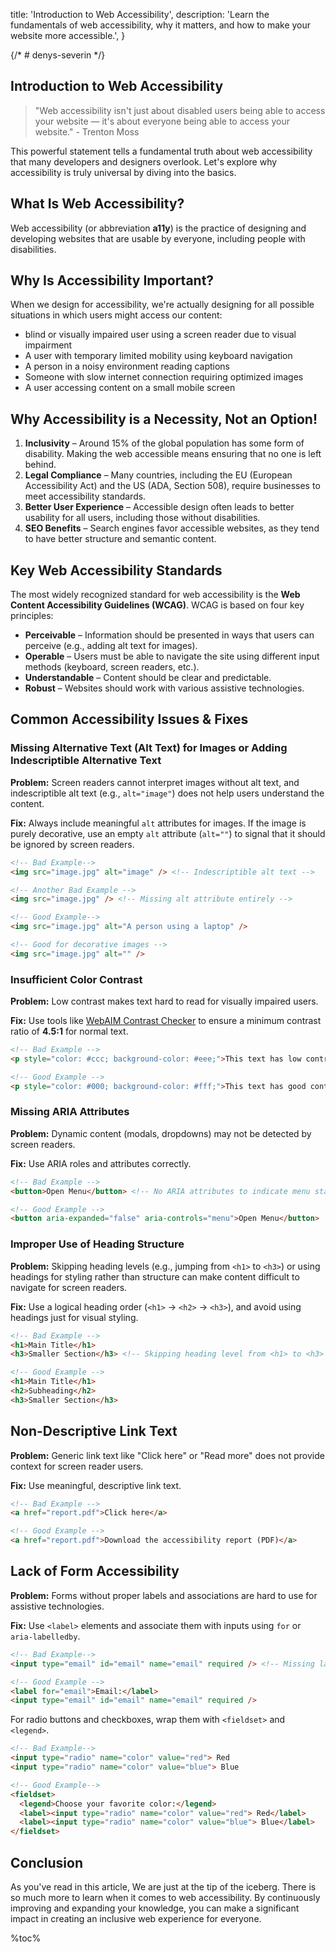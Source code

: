   title: 'Introduction to Web Accessibility',
  description: 'Learn the fundamentals of web accessibility, why it matters, and how to make your website more accessible.',
}

<article>

{/* # denys-severin */}

# Introduction to Web Accessibility

> "Web accessibility isn't just about disabled users being able to access your website — it's about everyone being able to access your website." - Trenton Moss

This powerful statement tells a fundamental truth about web accessibility that many developers and designers overlook. Let's explore why accessibility is truly universal by diving into the basics.

## What Is Web Accessibility?

Web accessibility (or abbreviation **a11y**) is the practice of designing and developing websites that are usable by everyone, including people with disabilities.

## Why Is Accessibility Important?

When we design for accessibility, we're actually designing for all possible situations in which users might access our content:

- blind or visually impaired user using a screen reader due to visual impairment
- A user with temporary limited mobility using keyboard navigation
- A person in a noisy environment reading captions
- Someone with slow internet connection requiring optimized images
- A user accessing content on a small mobile screen

## Why Accessibility is a Necessity, Not an Option!

1. **Inclusivity** – Around 15% of the global population has some form of disability. Making the web accessible means ensuring that no one is left behind.
2. **Legal Compliance** – Many countries, including the EU (European Accessibility Act) and the US (ADA, Section 508), require businesses to meet accessibility standards.
3. **Better User Experience** – Accessible design often leads to better usability for all users, including those without disabilities.
4. **SEO Benefits** – Search engines favor accessible websites, as they tend to have better structure and semantic content.

## Key Web Accessibility Standards

The most widely recognized standard for web accessibility is the **Web Content Accessibility Guidelines (WCAG)**. WCAG is based on four key principles:

- **Perceivable** – Information should be presented in ways that users can perceive (e.g., adding alt text for images).
- **Operable** – Users must be able to navigate the site using different input methods (keyboard, screen readers, etc.).
- **Understandable** – Content should be clear and predictable.
- **Robust** – Websites should work with various assistive technologies.

## Common Accessibility Issues & Fixes

### Missing Alternative Text (Alt Text) for Images or Adding Indescriptible Alternative Text
**Problem:** Screen readers cannot interpret images without alt text, and indescriptible alt text (e.g., `alt="image"`) does not help users understand the content.

**Fix:** Always include meaningful `alt` attributes for images. If the image is purely decorative, use an empty `alt` attribute (`alt=""`) to signal that it should be ignored by screen readers.

```html
<!-- Bad Example-->
<img src="image.jpg" alt="image" /> <!-- Indescriptible alt text -->

<!-- Another Bad Example -->
<img src="image.jpg" /> <!-- Missing alt attribute entirely -->

<!-- Good Example-->
<img src="image.jpg" alt="A person using a laptop" />

<!-- Good for decorative images -->
<img src="image.jpg" alt="" />
```

### Insufficient Color Contrast
**Problem:** Low contrast makes text hard to read for visually impaired users.

**Fix:** Use tools like [WebAIM Contrast Checker](https://webaim.org/resources/contrastchecker/) to ensure a minimum contrast ratio of **4.5:1** for normal text.

```html
<!-- Bad Example -->
<p style="color: #ccc; background-color: #eee;">This text has low contrast and is hard to read.</p>

<!-- Good Example -->
<p style="color: #000; background-color: #fff;">This text has good contrast and is easy to read.</p>
```

### Missing ARIA Attributes
**Problem:** Dynamic content (modals, dropdowns) may not be detected by screen readers.

**Fix:** Use ARIA roles and attributes correctly.
```html
<!-- Bad Example -->
<button>Open Menu</button> <!-- No ARIA attributes to indicate menu state -->

<!-- Good Example -->
<button aria-expanded="false" aria-controls="menu">Open Menu</button>
```

### Improper Use of Heading Structure
**Problem:** Skipping heading levels (e.g., jumping from `<h1>` to `<h3>`) or using headings for styling rather than structure can make content difficult to navigate for screen readers.

**Fix:** Use a logical heading order (`<h1>` → `<h2>` → `<h3>`), and avoid using headings just for visual styling.

```html
<!-- Bad Example -->
<h1>Main Title</h1>
<h3>Smaller Section</h3> <!-- Skipping heading level from <h1> to <h3> -->

<!-- Good Example -->
<h1>Main Title</h1>
<h2>Subheading</h2>
<h3>Smaller Section</h3>
```

## Non-Descriptive Link Text

**Problem:** Generic link text like "Click here" or "Read more" does not provide context for screen reader users.

**Fix:** Use meaningful, descriptive link text.

```html
<!-- Bad Example -->
<a href="report.pdf">Click here</a>

<!-- Good Example -->
<a href="report.pdf">Download the accessibility report (PDF)</a>
```

## Lack of Form Accessibility

**Problem:** Forms without proper labels and associations are hard to use for assistive technologies.

**Fix:** Use `<label>` elements and associate them with inputs using `for` or `aria-labelledby`.

```html
<!-- Bad Example-->
<input type="email" id="email" name="email" required /> <!-- Missing label -->

<!-- Good Example -->
<label for="email">Email:</label>
<input type="email" id="email" name="email" required />
```

For radio buttons and checkboxes, wrap them with `<fieldset>` and `<legend>`.

```html
<!-- Bad Example-->
<input type="radio" name="color" value="red"> Red
<input type="radio" name="color" value="blue"> Blue

<!-- Good Example-->
<fieldset>
  <legend>Choose your favorite color:</legend>
  <label><input type="radio" name="color" value="red"> Red</label>
  <label><input type="radio" name="color" value="blue"> Blue</label>
</fieldset>
```

## Conclusion

As you've read in this article, We are just at the tip of the iceberg. There is so much more to learn when it comes to web accessibility. By continuously improving and expanding your knowledge, you can make a significant impact in creating an inclusive web experience for everyone.

</article>

%toc%
